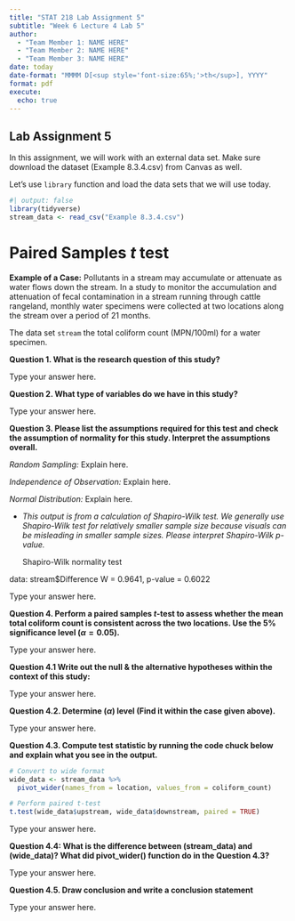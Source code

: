 ```yaml
---
title: "STAT 218 Lab Assignment 5"
subtitle: "Week 6 Lecture 4 Lab 5"
author: 
  - "Team Member 1: NAME HERE"
  - "Team Member 2: NAME HERE"
  - "Team Member 3: NAME HERE"
date: today
date-format: "MMMM D[<sup style='font-size:65%;'>th</sup>], YYYY"
format: pdf
execute:
  echo: true
---
```


## Lab Assignment 5

In this assignment, we will work with an external data set. Make sure download the dataset (Example 8.3.4.csv) from Canvas as well.


Let's use `library` function and load the data sets that we will use today.

```r
#| output: false
library(tidyverse)
stream_data <- read_csv("Example 8.3.4.csv")
```


# Paired Samples _t_ test

__Example of a Case:__ Pollutants in a stream may accumulate or attenuate as water flows down the stream. In a study to monitor the accumulation and attenuation of fecal contamination in a stream running through cattle rangeland, monthly water specimens were collected at two locations along the stream over a period of 21 months.

The data set `stream` the total coliform count (MPN/100ml) for a water specimen.

__Question 1. What is the research question of this study?__


Type your answer here.


__Question 2. What type of variables do we have in this study?__


Type your answer here.


__Question 3. Please list the assumptions required for this test and check the assumption of normality for this study. Interpret the assumptions overall.__


_Random Sampling:_ Explain here.

_Independence of Observation:_ Explain here.

_Normal Distribution:_ Explain here.


- _This output is from a calculation of Shapiro-Wilk test. We generally use Shapiro-Wilk test for relatively smaller sample size because visuals can be misleading in smaller sample sizes. Please interpret Shapiro-Wilk $p$-value._


	Shapiro-Wilk normality test

data:  stream$Difference
W = 0.9641, p-value = 0.6022



Type your answer here.


__Question 4. Perform a paired samples $t$-test to assess whether the mean total coliform count is consistent across the two locations. Use the 5% significance level ($\alpha = 0.05$).__


Type your answer here.



__Question 4.1 Write out the null & the alternative hypotheses within the context of this study:__

Type your answer here.


__Question 4.2. Determine \($\alpha$) level (Find it within the case given above).__

Type your answer here.


__Question 4.3. Compute test statistic by running the code chuck below and explain what you see in the output.__

```r
# Convert to wide format
wide_data <- stream_data %>%
  pivot_wider(names_from = location, values_from = coliform_count)

# Perform paired t-test
t.test(wide_data$upstream, wide_data$downstream, paired = TRUE)

```


Type your answer here.


__Question 4.4: What is the difference between (stream_data) and (wide_data)? What did pivot_wider() function do in the Question 4.3?__


Type your answer here.


__Question 4.5. Draw conclusion and write a conclusion statement__


Type your answer here.






